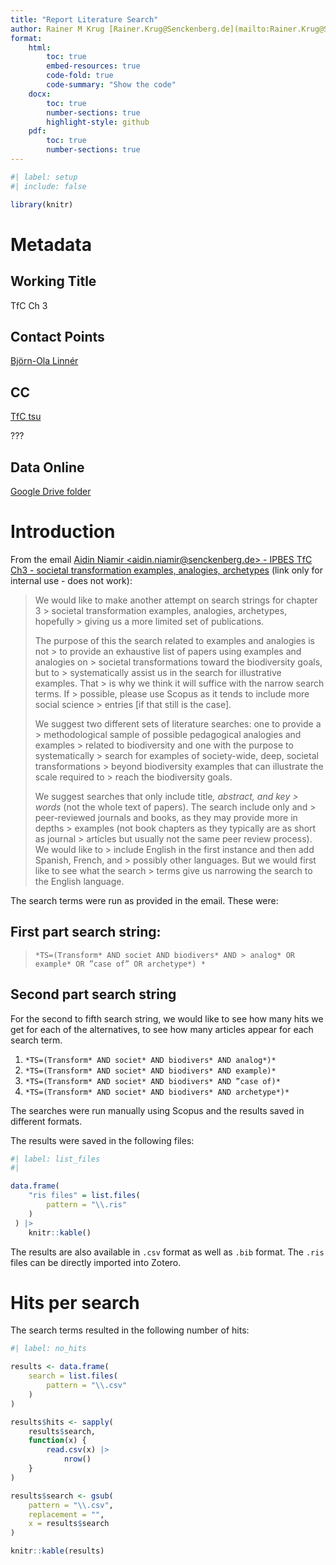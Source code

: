 ```yaml
---
title: "Report Literature Search"
author: Rainer M Krug [Rainer.Krug@Senckenberg.de](mailto:Rainer.Krug@Senckenberg.de)
format:
    html:
        toc: true
        embed-resources: true
        code-fold: true
        code-summary: "Show the code"
    docx:
        toc: true
        number-sections: true
        highlight-style: github
    pdf:
        toc: true
        number-sections: true
---
```


```r
#| label: setup
#| include: false

library(knitr)
```

# Metadata

## Working Title
TfC Ch 3

## Contact Points

[Björn-Ola Linnér](mailto:bjorn-ola.linner@liu.se)

## CC

[TfC tsu](mailto:ipbes-tsu-transformative-change@umontpellier.fr)

???

## Data Online
[Google Drive folder](https://drive.google.com/drive/folders/1qywcq-15MBuHLq1zLa8EZiG8F9JsIr1G)



# Introduction

From the email [Aidin Niamir <aidin.niamir@senckenberg.de> - IPBES TfC Ch3 - societal transformation examples, analogies, archetypes](message://%3c65bc7296-2a77-4b29-1b8f-01c6241b74d5@senckenberg.de%3e) (link only for internal use - does not work):

> We would like to make another attempt on search strings for chapter 3 > societal transformation examples, analogies, archetypes, hopefully > giving us a more limited set of publications.
> 
> The purpose of this the search related to examples and analogies is not > to provide an exhaustive list of papers using examples and analogies on > societal transformations toward the biodiversity goals, but to > systematically assist us in the search for illustrative examples. That > is why we think it will suffice with the narrow search terms. If > possible, please use Scopus as it tends to include more social science > entries [if that still is the case].
> 
> We suggest two different sets of literature searches: one to provide a > methodological sample of possible pedagogical analogies and examples > related to biodiversity and one with the purpose to systematically > search for examples of society-wide, deep, societal transformations > beyond biodiversity examples that can illustrate the scale required to > reach the biodiversity goals.
> 
> We suggest searches that only include title*, abstract, and key > words* (not the whole text of papers). The search include only and > peer-reviewed journals and books, as they may provide more in depths > examples (not book chapters as they typically are as short as journal > articles but usually not the same peer review process). We would like to > include English in the first instance and then add Spanish, French, and > possibly other languages. But we would first like to see what the search > terms give us narrowing the search to the English language.

The search terms were run as provided in the email. These were:

## First part search string: 

> `*TS=(Transform* AND societ AND biodivers* AND > analog* OR example* OR ”case of” OR archetype*) *`

## Second part search string
For the second to fifth search string, we would like to see how many hits we get for each of the alternatives, to see how many articles appear for each search term.

1. `*TS=(Transform* AND societ* AND biodivers* AND analog*)*`
2. `*TS=(Transform* AND societ* AND biodivers* AND example)*`
3. `*TS=(Transform* AND societ* AND biodivers* AND ”case of)*`
4. `*TS=(Transform* AND societ* AND biodivers* AND archetype*)*`

The searches were run manually using Scopus and the results saved in different formats.

The results were saved in the following files:

```r
#| label: list_files
#| 

data.frame( 
    "ris files" = list.files(
        pattern = "\\.ris"
    )
 ) |> 
    knitr::kable()
```

The results are also available in `.csv` format as well as `.bib` format. The `.ris` files can be directly imported into Zotero.


# Hits per search

The search terms resulted in the following number of hits:

```r
#| label: no_hits

results <- data.frame(
    search = list.files(
        pattern = "\\.csv"
    )
)

results$hits <- sapply(
    results$search,
    function(x) {
        read.csv(x) |>
            nrow()
    }
)

results$search <- gsub(
    pattern = "\\.csv",
    replacement = "",
    x = results$search
)

knitr::kable(results)
```

